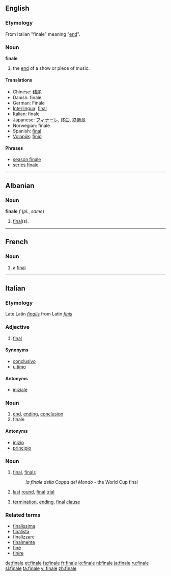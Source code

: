 ==English==

===Etymology===
From Italian "finale" meaning "[[end]]".

===Noun===
'''finale'''

# the [[end]] of a show or piece of music.

====Translations====
*Chinese: [[结尾]]
*Danish: finale {{c}}
*German: Finale
*[[Interlingua]]: [[final]]
*Italian: finale
*Japanese: [[フィナーレ]], [[終曲]], [[終楽章]]
*Norwegian: finale
*Spanish: [[final]]
*[[Volapük]]: [[finid]]

====Phrases====
*[[season finale]]
*[[series finale]]

----

==Albanian==

===Noun===
'''finale''' ''f'' (''pl.'', ''same'')

# {{sports|lang=sq}} [[final]](s).

----
==French==
===Noun===
{{fr-noun|f}}

# a [[#Noun|final]]

----
==Italian==

===Etymology===
Late Latin ''[[finalis]]'' from Latin ''[[finis]]''

===Adjective===
{{it-adj|final|e|i}}

# [[final]]

====Synonyms====
*[[conclusivo]]
*[[ultimo]]

====Antonyms====
*[[iniziale]]

===Noun===
{{it-noun|final|m|e|i}}

# [[end]], [[ending]], [[conclusion]]
# finale

====Antonyms====
*[[inizio]]
*[[principio]]

===Noun===
{{it-noun|final|f|e|i}}

# {{sports|lang=it}} [[final]], [[finals]]
#:''la finale della Coppa del Mondo'' - the World Cup final
# {{context|of contest|lang=it}} [[last]] [[round]], [[final]] [[trial]]
# {{linguistics|lang=it}} [[termination]], [[ending]], [[final]] [[clause]]

===Related terms===
*[[finalissima]]
*[[finalista]]
*[[finalizzare]]
*[[finalmente]]
*[[fine]]
*[[finire]]

[[de:finale]]
[[et:finale]]
[[fa:finale]]
[[fr:finale]]
[[io:finale]]
[[nl:finale]]
[[ja:finale]]
[[ru:finale]]
[[sl:finale]]
[[ta:finale]]
[[vi:finale]]
[[zh:finale]]